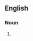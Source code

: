 ==English==

===Noun===
{{head|en|noun form|head=[[dwarf]] [[planet]]s}}

# {{plural of|en|dwarf planet}}